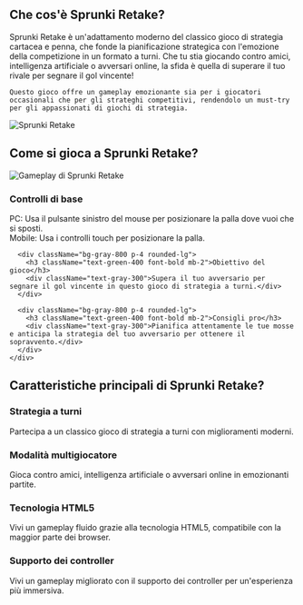 ## Che cos'è Sprunki Retake?

<div className="flex flex-col md:flex-row items-center gap-8">
  <div className="w-full md:w-1/2 text-xl">
    Sprunki Retake è un'adattamento moderno del classico gioco di strategia cartacea e penna, che fonde la pianificazione strategica con l'emozione della competizione in un formato a turni. Che tu stia giocando contro amici, intelligenza artificiale o avversari online, la sfida è quella di superare il tuo rivale per segnare il gol vincente!

    Questo gioco offre un gameplay emozionante sia per i giocatori occasionali che per gli strateghi competitivi, rendendolo un must-try per gli appassionati di giochi di strategia.
  </div>
  <div className="w-full md:w-1/2 flex justify-center items-center">
    <img 
      src="https://sprunkiretake.fun/game_screenshot.webp" 
      alt="Sprunki Retake" 
      className="w-4/5 h-auto"
    />
  </div>
</div>

## Come si gioca a Sprunki Retake?

<div className="flex flex-col md:flex-row items-center gap-8">
  <div className="w-full md:w-1/2">
    <img 
      src="https://sprunkiretake.fun/game_screenshot.webp" 
      alt="Gameplay di Sprunki Retake" 
      className="w-4/5 h-auto mx-auto"
    />
  </div>
  <div className="w-full md:w-1/2">
    <div className="grid grid-cols-1 gap-4 mt-0">
      <div className="bg-gray-800 p-4 rounded-lg">
        <h3 className="text-green-400 font-bold mb-2">Controlli di base</h3>
        <div className="text-gray-300">
          PC: Usa il pulsante sinistro del mouse per posizionare la palla dove vuoi che si sposti.<br/>
          Mobile: Usa i controlli touch per posizionare la palla.
        </div>
      </div>

      <div className="bg-gray-800 p-4 rounded-lg">
        <h3 className="text-green-400 font-bold mb-2">Obiettivo del gioco</h3>
        <div className="text-gray-300">Supera il tuo avversario per segnare il gol vincente in questo gioco di strategia a turni.</div>
      </div>

      <div className="bg-gray-800 p-4 rounded-lg">
        <h3 className="text-green-400 font-bold mb-2">Consigli pro</h3>
        <div className="text-gray-300">Pianifica attentamente le tue mosse e anticipa la strategia del tuo avversario per ottenere il sopravvento.</div>
      </div>
    </div>
  </div>
</div>

## Caratteristiche principali di Sprunki Retake?

<div className="grid grid-cols-1 md:grid-cols-2 gap-4">
  <div className="bg-gray-800 p-4 rounded-lg">
    <h3 className="text-green-400 font-bold mb-2">Strategia a turni</h3>
    <div className="text-gray-300">Partecipa a un classico gioco di strategia a turni con miglioramenti moderni.</div>
  </div>

  <div className="bg-gray-800 p-4 rounded-lg">
    <h3 className="text-green-400 font-bold mb-2">Modalità multigiocatore</h3>
    <div className="text-gray-300">Gioca contro amici, intelligenza artificiale o avversari online in emozionanti partite.</div>
  </div>

  <div className="bg-gray-800 p-4 rounded-lg">
    <h3 className="text-green-400 font-bold mb-2">Tecnologia HTML5</h3>
    <div className="text-gray-300">Vivi un gameplay fluido grazie alla tecnologia HTML5, compatibile con la maggior parte dei browser.</div>
  </div>

  <div className="bg-gray-800 p-4 rounded-lg">
    <h3 className="text-green-400 font-bold mb-2">Supporto dei controller</h3>
    <div className="text-gray-300">Vivi un gameplay migliorato con il supporto dei controller per un'esperienza più immersiva.</div>
  </div>
</div>